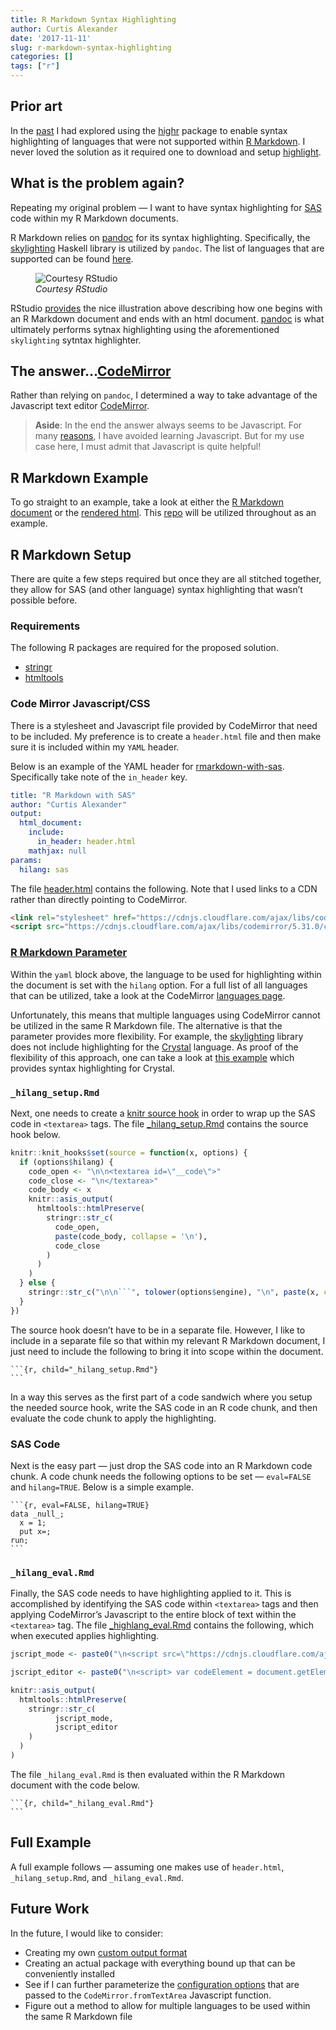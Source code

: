 ```yaml
---
title: R Markdown Syntax Highlighting
author: Curtis Alexander
date: '2017-11-11'
slug: r-markdown-syntax-highlighting
categories: []
tags: ["r"]
---
```


## Prior art

In the [past](http://curtisalexander.github.io/rmarkdown-syntax-highlighting/) I had explored using the [highr](https://github.com/yihui/highr) package to enable syntax highlighting of languages that were not supported within [R Markdown](http://rmarkdown.rstudio.com/).  I never loved the solution as it required one to download and setup [highlight](http://www.andre-simon.de/doku/highlight/en/install.php).


## What is the problem again?
Repeating my original problem &mdash; I want to have syntax highlighting for [SAS](https://www.sas.com/) code within my R Markdown documents.  

R Markdown relies on [pandoc](https://pandoc.org) for its syntax highlighting.  Specifically, the [skylighting](https://github.com/jgm/skylighting/) Haskell library is utilized by `pandoc`.  The list of languages that are supported can be found [here](https://github.com/jgm/skylighting/tree/master/xml).

![*Courtesy RStudio*](img/RMarkdownFlow.png)

RStudio [provides](http://rmarkdown.rstudio.com/lesson-2.html) the nice illustration above describing how one begins with an R Markdown document and ends with an html document.  [pandoc](https://pandoc.org/) is what ultimately performs sytnax highlighting using the aforementioned `skylighting` sytntax highlighter.


## The answer...[CodeMirror](https://codemirror.net/)
Rather than relying on `pandoc`, I determined a way to take advantage of the Javascript text editor [CodeMirror](https://codemirror.net/).

> **Aside**: In the end the answer always seems to be Javascript.  For many [reasons](https://hackernoon.com/how-it-feels-to-learn-javascript-in-2016-d3a717dd577f), I have avoided learning Javascript.  But for my use case here, I must admit that Javascript is quite helpful!


## R Markdown Example
To go straight to an example, take a look at either the [R Markdown document](https://raw.githubusercontent.com/curtisalexander/rmarkdown-with-sas/master/rmarkdown-with-sas.Rmd) or the [rendered html](https://curtisalexander.github.io/rmarkdown-with-sas/).  This [repo](https://github.com/curtisalexander/rmarkdown-with-sas/) will be utilized throughout as an example.

## R Markdown Setup
There are quite a few steps required but once they are all stitched together, they allow for SAS (and other language) syntax highlighting that wasn't possible before.

### Requirements
The following R packages are required for the proposed solution.

* [stringr](https://cran.r-project.org/web/packages/stringr/index.html)
* [htmltools](https://cran.r-project.org/web/packages/htmltools/)

### Code Mirror Javascript/CSS
There is a stylesheet and Javascript file provided by CodeMirror that need to be included.  My preference is to create a `header.html` file and then make sure it is included within my `YAML` header.

Below is an example of the YAML header for [rmarkdown-with-sas](https://raw.githubusercontent.com/curtisalexander/rmarkdown-with-sas/master/rmarkdown-with-sas.Rmd).  Specifically take note of the `in_header` key.

```YAML
title: "R Markdown with SAS"
author: "Curtis Alexander"
output:
  html_document:
    include:
      in_header: header.html
    mathjax: null
params:
  hilang: sas
```

The file [header.html](https://raw.githubusercontent.com/curtisalexander/rmarkdown-with-sas/master/header.html) contains the following.  Note that I used links to a CDN rather than directly pointing to CodeMirror.

```HTML
<link rel="stylesheet" href="https://cdnjs.cloudflare.com/ajax/libs/codemirror/5.31.0/codemirror.min.css">
<script src="https://cdnjs.cloudflare.com/ajax/libs/codemirror/5.31.0/codemirror.min.js"></script>
```

### [R Markdown Parameter](http://rmarkdown.rstudio.com/developer_parameterized_reports.html)
Within the `yaml` block above, the language to be used for highlighting within the document is set with the `hilang` option.  For a full list of all languages that can be utilized, take a look at the CodeMirror [languages page](http://codemirror.net/mode/index.html).

Unfortunately, this means that multiple languages using CodeMirror cannot be utilized in the same R Markdown file.  The alternative is that the parameter provides more flexibility.  For example, the [skylighting](https://github.com/jgm/skylighting) library does not include highlighting for the [Crystal](https://crystal-lang.org) language.  As proof of the flexibility of this approach, one can take a look at [this example](https://raw.githubusercontent.com/curtisalexander/rmarkdown-with-sas/master/rmarkdown-with-crystal.Rmd) which provides syntax highlighting for Crystal.


### `_hilang_setup.Rmd`
Next, one needs to create a [knitr source hook](https://yihui.name/knitr/hooks/) in order to wrap up the SAS code in `<textarea>` tags.  The file [_hilang_setup.Rmd](https://raw.githubusercontent.com/curtisalexander/rmarkdown-with-sas/master/_hilang_setup.Rmd) contains the source hook below.

```R
knitr::knit_hooks$set(source = function(x, options) {
  if (options$hilang) {
    code_open <- "\n\n<textarea id=\"__code\">"
    code_close <- "\n</textarea>"
    code_body <- x
    knitr::asis_output(
      htmltools::htmlPreserve(
        stringr::str_c(
          code_open,
          paste(code_body, collapse = '\n'),
          code_close
        )
      )
    )
  } else {
    stringr::str_c("\n\n```", tolower(options$engine), "\n", paste(x, collapse = '\n', "\n```\n\n"))
  }
})
```

The source hook doesn't have to be in a separate file.  However, I like to include in a separate file so that within my relevant R Markdown document, I just need to include the following to bring it into scope within the document.

<div class="sourceCode"><pre class="sourceCode"><code class="sourceCode">```{r, child="_hilang_setup.Rmd"}
```</code></pre></div>

In a way this serves as the first part of a code sandwich where you setup the needed source hook, write the SAS code in an R code chunk, and then evaluate the code chunk to apply the highlighting.

### SAS Code
Next is the easy part &mdash; just drop the SAS code into an R Markdown code chunk.  A code chunk needs the following options to be set &mdash; `eval=FALSE` and `hilang=TRUE`.  Below is a simple example.

<div class="sourceCode"><pre class="sourceCode"><code class="sourceCode">```{r, eval=FALSE, hilang=TRUE}
data _null_;
  x = 1;
  put x=;
run;
```</code></pre></div>

### `_hilang_eval.Rmd`
Finally, the SAS code needs to have highlighting applied to it.  This is accomplished by identifying the SAS code within `<textarea>` tags and then applying CodeMirror's Javascript to the entire block of text within the `<textarea>` tag.  The file [_highlang_eval.Rmd](https://raw.githubusercontent.com/curtisalexander/rmarkdown-with-sas/master/_hilang_eval.Rmd) contains the following, which when executed applies highlighting.

```R
jscript_mode <- paste0("\n<script src=\"https://cdnjs.cloudflare.com/ajax/libs/codemirror/5.31.0/mode/", params$hilang, "/", params$hilang, ".min.js\"></script>\n")

jscript_editor <- paste0("\n<script> var codeElement = document.getElementById(\"__code\"); var editor = null; if (null != codeElement) { editor = CodeMirror.fromTextArea(codeElement, { lineNumbers: true, readOnly: 'nocursor', mode: 'text/x-", params$hilang, "' }); } </script>\n")

knitr::asis_output(
  htmltools::htmlPreserve(
    stringr::str_c(
          jscript_mode,
          jscript_editor
    )
  )
)
```

The file `_hilang_eval.Rmd` is then evaluated within the R Markdown document with the code below.

<div class="sourceCode"><pre class="sourceCode"><code class="sourceCode">```{r, child="_hilang_eval.Rmd"}
```</code></pre></div>

## Full Example

A full example follows &mdash; assuming one makes use of `header.html`, `_hilang_setup.Rmd`, and `_hilang_eval.Rmd`.

<script src="https://gist.github.com/curtisalexander/12bcbfb9e9fb96452d2459efa9f7d21a.js"></script>

## Future Work
In the future, I would like to consider:

* Creating my own [custom output format](http://rmarkdown.rstudio.com/developer_custom_formats.html)
* Creating an actual package with everything bound up that can be conveniently installed
* See if I can further parameterize the [configuration options](http://codemirror.net/doc/manual.html#config) that are passed to the `CodeMirror.fromTextArea` Javascript function.
* Figure out a method to allow for multiple languages to be used within the same R Markdown file
